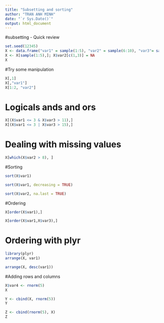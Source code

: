 ```yaml
---
title: "Subsetting and sorting"
author: "TRAN ANH MINH"
date: "`r Sys.Date()`"
output: html_document
---
```

#subsetting - Quick review
```r
set.seed(12345)
X <- data.frame("var1" = sample(1:5), "var2" = sample(6:10), "var3"= sample(11:15))
X <- X[sample(1:5),]; X$var2[c(1,3)] = NA
X
```
#Try some manipulation

```r
X[,1]
X[,"var1"]
X[1:2, "var2"]
```

# Logicals ands and ors
```r
X[(X$var1 <= 3 & X$var3 > 11),]
X[(X$var1 <= 3 | X$var3 > 15),]
```
# Dealing with missing values
```r
X[which(X$var2 > 8), ]
```

#Sorting
```r
sort(X$var1)

```
```r
sort(X$var1, decreasing = TRUE)
```
```r
sort(X$var2, na.last = TRUE)
```
#Ordering
```r
X[order(X$var1),]
```
```r
X[order(X$var1,X$var3),]
```
# Ordering with plyr
```r
library(plyr)
arrange(X, var1)
```

```r
arrange(X, desc(var1))
```
#Adding rows and columns
```r
X$var4 <- rnorm(5)
X
```
```r
Y <- cbind(X, rnorm(5))
Y
```
```r
Z <- cbind(rnorm(5), X)
Z
```





